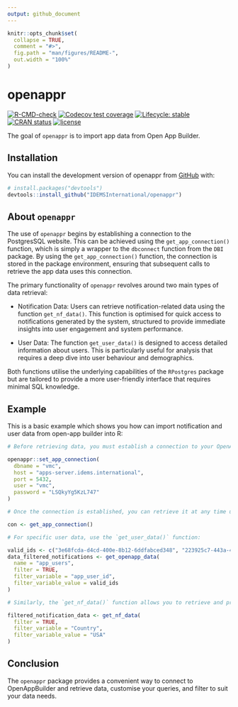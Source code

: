 ```yaml
---
output: github_document
---
```

<!-- README.md is generated from README.Rmd. Please edit that file -->

```r
knitr::opts_chunk$set(
  collapse = TRUE,
  comment = "#>",
  fig.path = "man/figures/README-",
  out.width = "100%"
)
```

# openappr

<!-- badges: start -->
[![R-CMD-check](https://github.com/IDEMSInternational/openappr/workflows/R-CMD-check/badge.svg)](https://github.com/IDEMSInternational/openappr/actions)
[![Codecov test coverage](https://codecov.io/gh/IDEMSInternational/openappr/branch/main/graph/badge.svg)](https://app.codecov.io/gh/IDEMSInternational/openappr?branch=main)
[![Lifecycle: stable](https://img.shields.io/badge/lifecycle-stable-green.svg)](https://lifecycle.r-lib.org/articles/stages.html#stable)
[![CRAN
status](https://www.r-pkg.org/badges/version/openappr)](https://CRAN.R-project.org/package=openappr)
[![license](https://img.shields.io/badge/license-LGPL%20(%3E=%203)-lightgrey.svg)](https://www.gnu.org/licenses/lgpl-3.0.en.html)
<!-- badges: end -->

The goal of `openappr` is to import app data from Open App Builder.

## Installation

You can install the development version of openappr from [GitHub](https://github.com/) with:

``` r
# install.packages("devtools")
devtools::install_github("IDEMSInternational/openappr")
```

## About `openappr`
The use of `openappr` begins by establishing a connection to the PostgresSQL website. This can be achieved using the `get_app_connection()` function, which is simply a wrapper to the `dbconnect` function from the `DBI` package.
By using the `get_app_connection()` function, the connection is stored in the package environment, ensuring that subsequent calls to retrieve the app data uses this connection.

The primary functionality of `openappr` revolves around two main types of data retrieval:

- Notification Data: Users can retrieve notification-related data using the function `get_nf_data()`. This function is optimised for quick access to notifications generated by the system, structured to provide immediate insights into user engagement and system performance.

- User Data: The function `get_user_data()` is designed to access detailed information about users. This is particularly useful for analysis that requires a deep dive into user behaviour and demographics.

Both functions utilise the underlying capabilities of the `RPostgres` package but are tailored to provide a more user-friendly interface that requires minimal SQL knowledge.

## Example
This is a basic example which shows you how can import notification and user data from open-app builder into R:

```r
# Before retrieving data, you must establish a connection to your OpenAppBuilder (PostgreSQL) database using the `set_app_connection()` function:

openappr::set_app_connection(
  dbname = "vmc",
  host = "apps-server.idems.international",
  port = 5432,
  user = "vmc",
  password = "LSQkyYg5KzL747"
)

# Once the connection is established, you can retrieve it at any time using the get_app_connection() function:

con <- get_app_connection()

# For specific user data, use the `get_user_data()` function:

valid_ids <- c("3e68fcda-d4cd-400e-8b12-6ddfabced348", "223925c7-443a-411c-aa2a-a394f991dd52")
data_filtered_notifications <- get_openapp_data(
  name = "app_users",
  filter = TRUE,
  filter_variable = "app_user_id",
  filter_variable_value = valid_ids
)

# Similarly, the `get_nf_data()` function allows you to retrieve and process notification interaction data:

filtered_notification_data <- get_nf_data(
  filter = TRUE,
  filter_variable = "Country",
  filter_variable_value = "USA"
)
```

## Conclusion
The `openappr` package provides a convenient way to connect to OpenAppBuilder and retrieve data, customise your queries, and filter to suit your data needs.